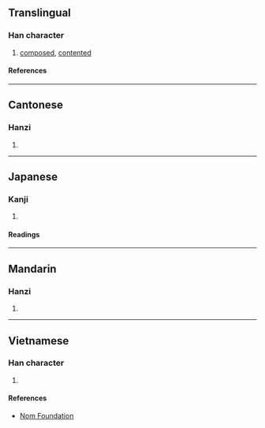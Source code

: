 {{character info/new}}
==Translingual==

===Han character===
{{Han char|rn=61|rad=心|as=12|sn=15|four=97020|canj=PANB|ids=⿰忄閒}}

# [[composed]], [[contented]]

====References====
{{Han ref|kx=0403.310|dkj=11251|dj=0743.320|hdz=42357.030|uh=61AA}}

----

==Cantonese==

===Hanzi===
{{yue-hanzi|jyut=[[haan4]], [[haan6]]|y=haan4, haan6}}

# {{rfdef|yue|sort=心12}}

----

==Japanese==

===Kanji===
{{ja-kanji|grade=|rs=心12}}

# {{rfdef|ja|sort=心12}}

====Readings====
{{ja-readings
|on=かん, げん
|kun=たのしむ
}}

----

==Mandarin==

===Hanzi===
{{cmn-hanzi|pin=[[xián]] ([[xian2]])|wg=hsien<sup>2</sup>}}

# {{rfdef|cmn|sort=心12}}

----

==Vietnamese==

===Han character===
{{vi-readings|rs=心12|reading=[[vỗ]], [[nhờn]]}}

# {{rfdef|vi|sort=心12}}

====References====
* [http://nomfoundation.org/common/nom_details.php?codepoint=61aa Nom Foundation]
